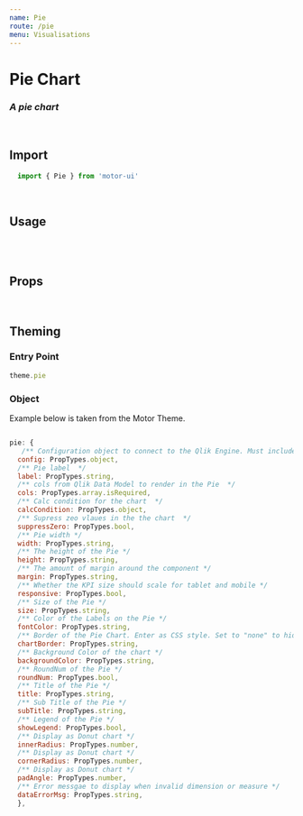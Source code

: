 ```yaml
---
name: Pie
route: /pie
menu: Visualisations
---
```


<h1 style={{ margin: '0px' }}>Pie Chart</h1>
<h3 style={{ margin: '0px' }}><em>A pie chart</em></h3>

<br />

## Import

```javascript
  import { Pie } from 'motor-ui'
```

<br />

## Usage


<Playground>
<Motor  
 config={config}>  
  <Pie
   cols={[
      { qField: 'country', qLabel: 'Country' },
  //  { qField: 'country', qLabel: 'Country' },
      { qField: '=Count(winery)', qLabel: 'No of Wineries' }
    ]}
    chartBorder={'none'}
    // showLegend="false"
    // showLegend={false}
    // title="Car Sales by region"
    // height="410px"
    // innerRadius={100}
    // isDonut="true"
    ></Pie>
    
  </Motor>
</Playground>

<br />

<Playground>
<Motor  
 config={config}>  
           <Pie
                  cols={[
              { qField: 'country', qLabel: 'Country' },
            //  { qField: 'country', qLabel: 'Country' },
              { qField: '=Count(winery)', qLabel: 'No of Wineries' }
            ]}
            chartBorder={'none'}
            // showLegend="false"
            // showLegend={false}
            // title="Car Sales by region"
           // height="410px"
            innerRadius={75}
          ></Pie>
    
  </Motor>
</Playground>

<br />

## Props

<Props of={Pie} />

<br />

## Theming


### Entry Point

```javascript
theme.pie
```

### Object

Example below is taken from the Motor Theme.

```javascript

pie: {
   /** Configuration object to connect to the Qlik Engine. Must include Qlik site URL and an App name */
  config: PropTypes.object,
  /** Pie label  */
  label: PropTypes.string,
  /** cols from Qlik Data Model to render in the Pie  */
  cols: PropTypes.array.isRequired,
  /** Calc condition for the chart  */
  calcCondition: PropTypes.object,
  /** Supress zeo vlaues in the the chart  */
  suppressZero: PropTypes.bool,
  /** Pie width */
  width: PropTypes.string,
  /** The height of the Pie */
  height: PropTypes.string,
  /** The amount of margin around the component */
  margin: PropTypes.string,
  /** Whether the KPI size should scale for tablet and mobile */
  responsive: PropTypes.bool,
  /** Size of the Pie */
  size: PropTypes.string,
  /** Color of the Labels on the Pie */
  fontColor: PropTypes.string,
  /** Border of the Pie Chart. Enter as CSS style. Set to "none" to hide border */
  chartBorder: PropTypes.string,
  /** Background Color of the chart */
  backgroundColor: PropTypes.string,
  /** RoundNum of the Pie */
  roundNum: PropTypes.bool,
  /** Title of the Pie */
  title: PropTypes.string,
  /** Sub Title of the Pie */
  subTitle: PropTypes.string,
  /** Legend of the Pie */
  showLegend: PropTypes.bool,
  /** Display as Donut chart */
  innerRadius: PropTypes.number,
  /** Display as Donut chart */
  cornerRadius: PropTypes.number,
  /** Display as Donut chart */
  padAngle: PropTypes.number,
  /** Error messgae to display when invalid dimension or measure */
  dataErrorMsg: PropTypes.string,
  },

```
